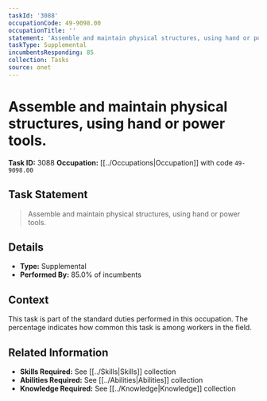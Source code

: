 ```yaml
---
taskId: '3088'
occupationCode: 49-9098.00
occupationTitle: ''
statement: 'Assemble and maintain physical structures, using hand or power tools.'
taskType: Supplemental
incumbentsResponding: 85
collection: Tasks
source: onet
---
```

# Assemble and maintain physical structures, using hand or power tools.

**Task ID:** 3088
**Occupation:** [[../Occupations|Occupation]] with code `49-9098.00`

## Task Statement

> Assemble and maintain physical structures, using hand or power tools.

## Details

- **Type:** Supplemental
- **Performed By:** 85.0% of incumbents

## Context

This task is part of the standard duties performed in this occupation. The percentage indicates how common this task is among workers in the field.

## Related Information

- **Skills Required:** See [[../Skills|Skills]] collection
- **Abilities Required:** See [[../Abilities|Abilities]] collection
- **Knowledge Required:** See [[../Knowledge|Knowledge]] collection

